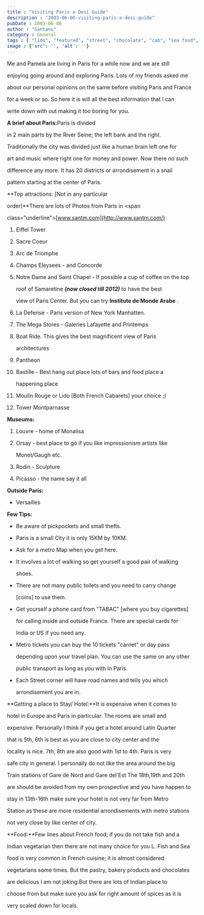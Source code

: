 ```yaml
---
title : "Visiting Paris a Desi Guide"
description : "2003-06-06-visiting-paris-a-desi-guide"
pubDate : 2003-06-06
author : "Santanu"
category : General
tags : [ "lido", "featured", "street", "chocolate", "cab", "sea food", "food", "paris", "road", "arc de triomphe", "stay", "transport", "hotel", "travel plan", "car", "france", "rain",]
image : {'src': '', 'alt': ''}
---
```

Me and Pamela are living in Paris for a while now and we are still

enjoying going around and exploring Paris. Lots of my friends asked me

about our personal opinions on the same before visiting Paris and France

for a week or so. So here it is will all the best information that I can

write down with out making it too boring for you.






  



  



<span class="underline">**A brief about Paris:**</span>Paris is divided

in 2 main parts by the River Seine; the left bank and the right.

Traditionally the city was divided just like a human brain left one for

art and music where right one for money and power. Now there no such

difference any more. It has 20 districts or arrondisement in a snail

pattern starting at the center of Paris.



<span class="underline">**Top attractions: \[Not in any particular

order\]**</span>There are lots of Photos from Paris in <span

class="underline">[www.santm.com](http://www.santm.com/)</span>



1.  Eiffel Tower

2.  Sacre Coeur

3.  Arc de Triomphe

4.  Champs Eleysees - and Concorde

5.  Notre Dame and Saint Chapel - If possible a cup of coffee on the top

    roof of Samaretine ***(now closed till 2012)*** to have the best

    view of Paris Center. But you can try **Institute de Monde Arabe** .

6.  La Defense - Paris version of New York Manhatten.

7.  The Mega Stores - Galeries Lafayette and Printemps

8.  Boat Ride. This gives the best magnificent view of Paris

    architectures

9.  Pantheon

10. Bastille - Best hang out place lots of bars and food place a

    happening place

11. Moulin Rouge or Lido \[Both French Cabarets\] your choice ;)

12. Tower Montparnasse



**Museums:**



1.  Louvre - home of Monalisa

2.  Orsay - best place to go if you like impressionism artists like

    Monet/Gaugh etc.

3.  Rodin - Sculpture

4.  Picasso - the name say it all



**Outside Paris:**



-   Versailles



**Few Tips:**



-   Be aware of pickpockets and small thefts.

-   Paris is a small City it is only 15KM by 10KM.

-   Ask for a metro Map when you get here.

-   It involves a lot of walking so get yourself a good pair of walking

    shoes.

-   There are not many public toilets and you need to carry change

    \[coins\] to use them.

-   Get yourself a phone card from "TABAC" \[where you buy cigarettes\]

    for calling inside and outside France. There are special cards for

    India or US if you need any.

-   Metro tickets you can buy the 10 tickets "carnet" or day pass

    depending upon your travel plan. You can use the same on any other

    public transport as long as you with in Paris.

-   Each Street corner will have road names and tells you which

    arrondisement you are in.



  



**Getting a place to Stay/ Hotel:**It is expensive when it comes to

hotel in Europe and Paris in particular. The rooms are small and

expensive. Personally I think if you get a hotel around Latin Quarter

that is 5th, 6th is best as you are close to city center and the

locality is nice. 7th, 8th are also good with 1st to 4th. Paris is very

safe city in general. I personally do not like the area around the big

Train stations of Gare de Nord and Gare del'Est The 18th,19th and 20th

are should be avoided from my own prospective and you have happen to

stay in 13th-16th make sure your hotel is not very far from Metro

Station as these are more residential arrondisements with metro stations

not very close by like center of city.



**Food:**Few lines about French food; if you do not take fish and a

Indian vegetarian then there are not many choice for you L. Fish and Sea

food is very common in French cuisine; it is almost considered

vegetarians some times. But the pastry, bakery products and chocolates

are delicious I am not joking.But there are lots of Indian place to

choose from but make sure you ask for right amount of spices as it is

very scaled down for locals.
